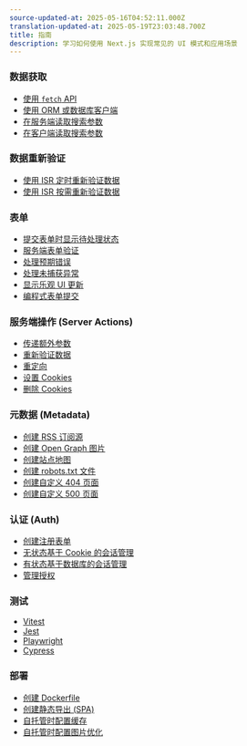 ```yaml
---
source-updated-at: 2025-05-16T04:52:11.000Z
translation-updated-at: 2025-05-19T23:03:48.700Z
title: 指南
description: 学习如何使用 Next.js 实现常见的 UI 模式和应用场景
---
```


### 数据获取

- [使用 `fetch` API](/docs/app/building-your-application/data-fetching/fetching#fetching-data-on-the-server-with-the-fetch-api)
- [使用 ORM 或数据库客户端](/docs/app/building-your-application/data-fetching/fetching#fetching-data-on-the-server-with-an-orm-or-database)
- [在服务端读取搜索参数](/docs/app/api-reference/file-conventions/page)
- [在客户端读取搜索参数](/docs/app/api-reference/functions/use-search-params)

### 数据重新验证

- [使用 ISR 定时重新验证数据](/docs/app/building-your-application/data-fetching/incremental-static-regeneration#time-based-revalidation)
- [使用 ISR 按需重新验证数据](/docs/app/building-your-application/data-fetching/incremental-static-regeneration#on-demand-revalidation-with-revalidatepath)

### 表单

- [提交表单时显示待处理状态](/docs/app/building-your-application/data-fetching/server-actions-and-mutations#pending-states)
- [服务端表单验证](/docs/app/building-your-application/data-fetching/server-actions-and-mutations#server-side-form-validation)
- [处理预期错误](/docs/app/building-your-application/routing/error-handling#handling-expected-errors-from-server-actions)
- [处理未捕获异常](/docs/app/building-your-application/routing/error-handling#uncaught-exceptions)
- [显示乐观 UI 更新](/docs/app/building-your-application/data-fetching/server-actions-and-mutations#optimistic-updates)
- [编程式表单提交](/docs/app/building-your-application/data-fetching/server-actions-and-mutations#programmatic-form-submission)

### 服务端操作 (Server Actions)

- [传递额外参数](/docs/app/building-your-application/data-fetching/server-actions-and-mutations#passing-additional-arguments)
- [重新验证数据](/docs/app/building-your-application/data-fetching/server-actions-and-mutations#revalidating-data)
- [重定向](/docs/app/building-your-application/data-fetching/server-actions-and-mutations#redirecting)
- [设置 Cookies](/docs/app/api-reference/functions/cookies#setting-a-cookie)
- [删除 Cookies](/docs/app/api-reference/functions/cookies#deleting-cookies)

### 元数据 (Metadata)

- [创建 RSS 订阅源](/docs/app/building-your-application/routing/route-handlers#non-ui-responses)
- [创建 Open Graph 图片](/docs/app/api-reference/file-conventions/metadata/opengraph-image)
- [创建站点地图](/docs/app/api-reference/file-conventions/metadata/sitemap)
- [创建 robots.txt 文件](/docs/app/api-reference/file-conventions/metadata/robots)
- [创建自定义 404 页面](/docs/app/api-reference/file-conventions/not-found)
- [创建自定义 500 页面](/docs/app/api-reference/file-conventions/error)

### 认证 (Auth)

- [创建注册表单](/docs/app/guides/authentication#sign-up-and-login-functionality)
- [无状态基于 Cookie 的会话管理](/docs/app/guides/authentication#stateless-sessions)
- [有状态基于数据库的会话管理](/docs/app/guides/authentication#database-sessions)
- [管理授权](/docs/app/guides/authentication#authorization)

### 测试

- [Vitest](/docs/app/guides/testing/vitest)
- [Jest](/docs/app/guides/testing/jest)
- [Playwright](/docs/app/guides/testing/playwright)
- [Cypress](/docs/app/guides/testing/cypress)

### 部署

- [创建 Dockerfile](/docs/app/getting-started/deploying#docker)
- [创建静态导出 (SPA)](/docs/app/guides/static-exports)
- [自托管时配置缓存](/docs/app/guides/self-hosting#configuring-caching)
- [自托管时配置图片优化](/docs/app/guides/self-hosting#image-optimization)